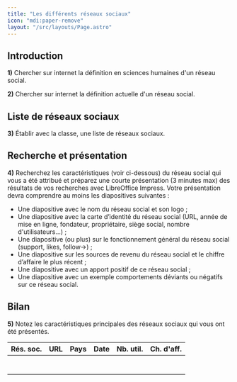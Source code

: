```yaml
---
title: "Les différents réseaux sociaux"
icon: "mdi:paper-remove"
layout: "/src/layouts/Page.astro"
---
```


## Introduction

**1)** Chercher sur internet la définition en sciences humaines d'un réseau
social.

**2)** Chercher sur internet la définition actuelle d'un réseau social.

## Liste de réseaux sociaux

**3)** Établir avec la classe, une liste de réseaux sociaux.

## Recherche et présentation

**4)** Recherchez les caractéristiques (voir ci-dessous) du réseau social qui
vous a été attribué et préparez une courte présentation (3 minutes max) des
résultats de vos recherches avec LibreOffice Impress. Votre présentation devra
comprendre au moins les diapositives suivantes :

  * Une diapositive avec le nom du réseau social et son logo ;
  * Une diapositive avec la carte d’identité du réseau social (URL, année de mise en ligne, fondateur, propriétaire, siège social, nombre d'utilisateurs…) ;
  * Une diapositive (ou plus) sur le fonctionnement général du réseau social (support, likes, follow→) ;
  * Une diapositive sur les sources de revenu du réseau social et le chiffre d’affaire le plus récent ;
  * Une diapositive avec un apport positif de ce réseau social ;
  * Une diapositive avec un exemple comportements déviants ou négatifs sur ce réseau social.

## Bilan

**5)** Notez les caractéristiques principales des réseaux sociaux qui vous ont
été présentés.

Rés. soc. | URL | Pays | Date | Nb. util. | Ch. d'aff.  
---|---|---|---|---|---  
|  |  |  |  |   
|  |  |  |  |   
|  |  |  |  |   
|  |  |  |  |   
|  |  |  |  |   
|  |  |  |  |   
|  |  |  |  |
